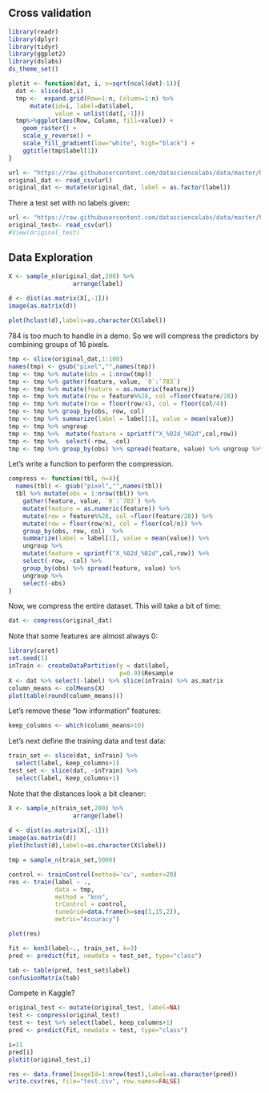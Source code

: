 ## Cross validation
```r
library(readr)
library(dplyr)
library(tidyr)
library(ggplot2)
library(dslabs)
ds_theme_set()
```

```r
plotit <- function(dat, i, n=sqrt(ncol(dat)-1)){
  dat <- slice(dat,i)
  tmp <-  expand.grid(Row=1:n, Column=1:n) %>%  
      mutate(id=i, label=dat$label,  
             value = unlist(dat[,-1]))
  tmp%>%ggplot(aes(Row, Column, fill=value)) + 
    geom_raster() + 
    scale_y_reverse() +
    scale_fill_gradient(low="white", high="black") +
    ggtitle(tmp$label[1])
}
```


```r
url <- "https://raw.githubusercontent.com/datasciencelabs/data/master/hand-written-digits-train.csv"
original_dat <- read_csv(url)
original_dat <- mutate(original_dat, label = as.factor(label))
```

There a test set with no labels given:

```r
url <- "https://raw.githubusercontent.com/datasciencelabs/data/master/hand-written-digits-test.csv"
original_test<- read_csv(url)
#View(original_test)
```

## Data Exploration

```r
X <- sample_n(original_dat,200) %>% 
                  arrange(label)
                   
d <- dist(as.matrix(X[,-1]))
image(as.matrix(d))

plot(hclust(d),labels=as.character(X$label))
``` 

784 is too much to handle in a demo. So we will compress the predictors by combining groups of 16 pixels. 

```r
tmp <- slice(original_dat,1:100)
names(tmp) <- gsub("pixel","",names(tmp))
tmp <- tmp %>% mutate(obs = 1:nrow(tmp)) 
tmp <- tmp %>% gather(feature, value, `0`:`783`) 
tmp <- tmp %>% mutate(feature = as.numeric(feature))
tmp <- tmp %>% mutate(row = feature%%28, col =floor(feature/28))
tmp <- tmp %>% mutate(row = floor(row/4), col = floor(col/4))
tmp <- tmp %>% group_by(obs, row, col) 
tmp <- tmp %>% summarize(label = label[1], value = mean(value)) 
tmp <- tmp %>% ungroup
tmp <- tmp %>%  mutate(feature = sprintf("X_%02d_%02d",col,row))
tmp <- tmp %>%  select(-row, -col) 
tmp <- tmp %>% group_by(obs) %>% spread(feature, value) %>% ungroup %>% select(-obs)
```

Let's write a function to perform the compression.

```r
compress <- function(tbl, n=4){
  names(tbl) <- gsub("pixel","",names(tbl))
  tbl %>% mutate(obs = 1:nrow(tbl)) %>% 
    gather(feature, value, `0`:`783`) %>% 
    mutate(feature = as.numeric(feature)) %>% 
    mutate(row = feature%%28, col =floor(feature/28)) %>% 
    mutate(row = floor(row/n), col = floor(col/n)) %>% 
    group_by(obs, row, col)  %>% 
    summarize(label = label[1], value = mean(value)) %>% 
    ungroup %>% 
    mutate(feature = sprintf("X_%02d_%02d",col,row)) %>% 
    select(-row, -col) %>% 
    group_by(obs) %>% spread(feature, value) %>% 
    ungroup %>% 
    select(-obs)
}
```

Now, we compress the entire dataset. This will take a bit of time:

```r
dat <- compress(original_dat)
```

Note that some features are almost always 0:

```r
library(caret)
set.seed(1)
inTrain <- createDataPartition(y = dat$label,
                               p=0.9)$Resample
X <- dat %>% select(-label) %>% slice(inTrain) %>% as.matrix
column_means <- colMeans(X)
plot(table(round(column_means)))
```

Let's remove these "low information" features:

```r
keep_columns <- which(column_means>10)
``` 

Let's next define the training data and test data:

```r
train_set <- slice(dat, inTrain) %>% 
  select(label, keep_columns+1)
test_set <- slice(dat, -inTrain) %>% 
  select(label, keep_columns+1)
```

Note that the distances look a bit cleaner:

```r
X <- sample_n(train_set,200) %>% 
                  arrange(label)
                   
d <- dist(as.matrix(X[,-1]))
image(as.matrix(d))
plot(hclust(d),labels=as.character(X$label))
``` 


```r
tmp = sample_n(train_set,5000)

control <- trainControl(method='cv', number=20)
res <- train(label ~ .,
             data = tmp,
             method = "knn",
             trControl = control,
             tuneGrid=data.frame(k=seq(1,15,2)),
             metric="Accuracy")

plot(res)

fit <- knn3(label~., train_set, k=3)
pred <- predict(fit, newdata = test_set, type="class")

tab <- table(pred, test_set$label)
confusionMatrix(tab)
```

Compete in Kaggle?

```r
original_test <- mutate(original_test, label=NA)
test <- compress(original_test)
test <- test %>% select(label, keep_columns+1)
pred <- predict(fit, newdata = test, type="class")

i=11
pred[i]
plotit(original_test,i)

res <- data.frame(ImageId=1:nrow(test),Label=as.character(pred))
write.csv(res, file="test.csv", row.names=FALSE)
```

